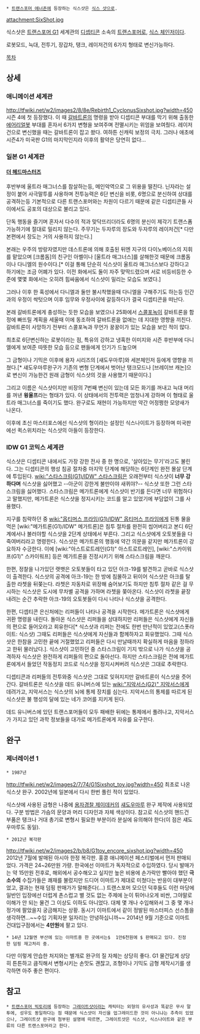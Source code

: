  * [[트랜스포머 에너존]]에 등장하는 식스샷은 [[식스 샷]]으로.

attachment:SixShot.jpg

식스샷은 [[트랜스포머 G1]] 세계관의 [[디셉티콘]] 소속의 [[트랜스포머]]로, [[식스 체인저]]이다.

로봇모드, 늑대, 전투기, 장갑차, 탱크, 레이저건의 6가지 형태로 변신가능하다.

[[목차]]

== 상세 ==
=== 애니메이션 세계관 ===
http://tfwiki.net/w2/images2/8/8e/Rebirth1_CyclonusSixshot.jpg?width=450
시즌 4에 첫 등장했다. 이 때 [[갈바트론]]의 명령을 받아 디셉티콘 부대를 막기 위해 출동한 [[에어리얼봇]] 부대를 혼자서 6가지 변형을 보여주며 전멸시키는 위엄을 보여줬다. 레이저건으로 변신했을 때는 갈바트론이 잡고 쐈다. 여하튼 신캐릭 보정의 극치. 그러나 애초에 시즌4가 미국판 G1의 마지막인지라 이후의 활약은 당연히 없다... 

=== 일본 G1 세계관 ===
==== [[더 헤드마스터즈]] ====
후반부에 울트라 매그너스를 참살하는등, 메인악역으로 그 위용을 떨친다. 닌자라는 설정이 붙어 사극말투를 사용하며 전투능력은 6단 변신을 비롯, 6명으로 분신하여 상대를 공격하는등 기본적으로 다른 트랜스포머와는 차원이 다르기 때문에 같은 디셉티콘들 사이에서도 공포의 대상으로 불리고 있다.

단독 행동을 즐기며 혼자서 다수의 적과 맞닥뜨리더라도 6명의 분신이 제각기 트랜스폼 가능하기에 절대로 밀리지 않는다. 주무기는 두자루의 장도와 두자루의 레이저건[* 다만 본편에서 장도는 거의 사용하지 않는다.]

본래는 우주의 방랑자였지만 데스트론에 의해 호출된 뒤엔 지구의 다이노베이스의 지휘를 맡았으며 [크롬돔]의 친구인 아벨이나 [울트라 매그너스]를 살해한것 때문에 크롬돔이나 다니엘의 원수이다.[* 이걸 통해 단순히 식스샷이 울트라 매그너스보다 강하다고 하기에는 조금 어폐가 있다. 이전 화에서도 둘이 자주 맞딱드렸으며 서로 비등비등한 수준에 몇몇 화에서는 오히려 힘싸움에서 식스샷이 밀리는 모습도 보였다.]

그러나 이후 한 혹성에서 다니엘과 둘만 불시착했을때 다니엘을 구해주기도 하는등 인간과의 우정이 싹텃으며 이후 임무와 우정사이에 갈등하다가 결국 디셉티콘을 떠난다.

본래 갈바트론에게 충성하는 듯한 모습을 보였으나 25화에서 [[스콜포녹]]이 갈바트론을 함정에 빠뜨릴 계획을 세울때 이에 동조하여 갈바트론을 없애는 데 지대한 영향을 끼친다. 갈바트론이 사망하기 전부터 스콜포녹과 무언가 꿍꿍이가 있는 모습을 보인 적이 많다.

최초로 6단변신하는 로봇이라는 점, 특유의 강하고 냉혹한 이미지와 시즌 후반부에 다니엘에게 보여준 따뜻한 모습 등으로 팬들에게 인기가 드높으며

그 금형이나 기믹은 이후에 용자 시리즈의 [섀도우마루]와 세븐체인저 등에게 영향을 끼쳤다.[* 섀도우마루완구가 기존의 변형 단계에서 벗어난 탱크모드나 [브레이브 캐논]으로 변신이 가능한건 원래 금형이 식스샷의 것을 사용했기 때문이다.]

그리고 이름은 식스샷이지만 비장의 7번째 변신이 있는데 모든 화기를 꺼내고 늑대 머리를 꺼낸 '''윙울프'''라는 형태가 있다. 이 상태에서의 전투력은 엄청나게 강하며 이 형태로 울트라 매그너스를 죽이기도 했다. 완구로도 재현이 가능하지만 약간 어정쩡한 모양새가 나온다.

이후에 초신 마스터포스에선 식스샷의 형이라는 설정인 식스나이트가 등장하며 미국판에선 퀵스위치라는 식스샷의 아들이 등장한다.


=== IDW G1 코믹스 세계관 ===
식스샷은 디셉티콘 내에서도 가장 강한 전사 중 한 명으로, '살아있는 무기'라고도 불린다. 그는 디셉티콘의 행성 침공 절차중 마지막 단계에 해당하는 6단계인 완전 몰살 단계에 투입된다. [[wiki:"스타스크림(G1)/IDW" 스타스크림]]은 오래전부터 식스샷이 '''너무 강하다며''' 식스샷을 싫어했고 --아군이 강한게 불만이야 새퀴야?-- 식스샷 또한 그런 스타스크림을 싫어했다. 스타스크림은 메가트론에게 식스샷이 반기를 든다면 너무 위험하다고 말했지만, 메가트론은 식스샷을 정지시키는 코드를 알고 있었기에 부담없이 그를 사용했다.

지구를 침략하던 중 [[wiki:"옵티머스 프라임(G1)/IDW" 옵티머스 프라임]]에게 된통 물을 먹은 [wiki:"메가트론(G1)/IDW" 메가트론]은 침투 절차를 완전히 씹어버리고 본디 6단계에서나 불러야할 식스샷을 2단계 상태에서 부른다. 그리고 식스샷에게 오토봇들을 다 죽여버리라고 명령한다. 식스샷은 메가트론의 행동에 약간 의문을 같지만 메가트론이 강요하자 수긍한다. 이에 [wiki:"아스트로트레인(G1)" 아스트로트레인], [wiki:"스카이워프(G1)" 스카이워프] 등은 메가트론을 진정시키기 위해 스타스크림을 깨운다.

한편, 정찰을 나가있던 랫뱃은 오토봇들이 타고 있던 아크-19를 발견하고 곧바로 식스샷이 출격한다. 식스샷의 공격에 아크-19는 한 방에 침몰하고 뒤이어 식스샷은 아크를 탈출한 라쳇을 뒤쫒는다. 라쳇은 자동차로 위장해 숨어보기도 하지만 침투 절차 같은 걸 무시하는 식스샷은 도시에 무차별 공격을 가하며 라쳇을 쫒아온다. 식스샷이 라쳇을 끝장내려는 순간 추락한 아크-19의 오토봇들이 다시 나타나 식스샷을 공격한다.

한편, 디셉티콘 은신처에는 리퍼들이 나타나 공격을 시작한다. 메가트론은 식스샷에게 귀환 명령을 내린다. 돌아온 식스샷은 리퍼들을 상대하지만 리퍼들은 식스샷에게 자신들의 편으로 들어오라고 회유한다[* 식스샷과 리퍼는 전에도 한번 만난적이 있었고(스폿라이트: 식스샷) 그때도 리퍼들은 식스샷에게 자신들과 함께하자고 회유했었다. 그때 식스샷은 한참을 고민한 끝에 거절했었고 리퍼들은 다시 만날때까지 확실하게 마음을 정하라고 한뒤 물러났다.]. 식스샷이 고민하던 중 스타스크림이 기지 밖으로 나가 식스샷을 공격하자 식스샷은 완전하게 리퍼들의 편으로 돌아선다. 하지만 스타스크림은 전에 메가트론에게서 들었던 작동정지 코드로 식스샷을 정지시켜버려 식스샷은 그대로 추락한다.

디셉티콘과 리퍼들의 전투와중 식스샷은 그대로 잊혀지지만 갈바트론이 식스샷을 줏어간다. 갈바트론은 식스샷을 데드 유니버스에 있는 [[wiki:"지악서스(G2)" 지악서스]]에게 데려가고, 지악서스는 식스샷의 뇌에 통제 장치를 심는다. 지악서스의 통제를 따르게 된 식스샷은 불 행성의 달에 있는 네가 코어를 지키게 된다.

데드 유니버스에 있던 트랜스포머들이 모두 패배한 뒤에는 통제에서 풀려나고, 지악서스가 가지고 있던 과학 정보들을 대가로 메가트론에게 자유를 요구한다.

== 완구 ==
=== 제너레이션 1 === 
 * 1987년 
http://tfwiki.net/w2/images2/7/74/G1Sixshot_toy.jpg?width=450
최초로 나온 식스샷 완구. 2002년에 일본에서 다시 한번 풀린 적이 있었다.

식스샷에 사용된 금형은 나중에 [[용자경찰 제이데커]]의 [[섀도우마루]] 완구 제작에 사용되었다. 구분 방법은 가슴의 문양과 머리 디자인과 자체 색상이다. 참고로 식스샷의 핸드건 부품은 탱크나 거대 총기로 변형시 필요한 부분이라 분실에 유의해야 한다(이 점은 섀도우마루도 동일).

 * 2012년 복각판
http://tfwiki.net/w2/images2/b/b8/G1toy_encore_sixshot.jpg?width=450
2012년 7월에 발매된 아시아 한정 복각판. 홍콩 애니메이션 페스티벌에서 먼저 판매되었다. 가격은 24~26만원 가량. 한국에선 이마트가 독자적으로 수입하였다. 당시 발매가는 약 15만원 전후로, 해외에서 공수해오고 싶지만 높은 비용에 손가락만 빨아야 했던 '''극소수의''' 수집가들은 쾌재를 불렀지만 드디어 이마트가 제대로 미쳤다는 반응이 대부분이었고, 결과는 현재 덤핑 판매가가 말해준다(...) 트랜스포머 모으던 덕후들도 이런 마당에 일반인 입장에선 더럽게 촌스럽고 별 것도 없는 주제에 눈이 튀어나오게 비싼, 그야말로 이해가 안 되는 물건 그 이상도 이하도 아니었다. 대체 몇 개나 수입해와서 그 중 몇 개나 정가에 팔았을지 궁금해지는 상황. 동시기 이마트에서 같이 정발된 마스터피스 선스톰을 생각하면...~~수입 기획자분 일자리는 안녕하십니까~~ 2014년 9월 기준으로 이마트 건대입구점에서는 '''4만원'''에 팔고 있다.
 * 14년 12월엔 부산에 있는 이마트중 한 곳에서는$  1만6천원에 $ 판매되고 있다. 진정한 덤핑 재고처리 중.

다만 이렇게 안습한 처지와는 별개로 완구의 질 자체는 상당히 좋다. G1 물건답게 상당히 튼튼하고 큼직해서 변형시키는 손맛도 괜찮고, 조형이나 기믹도 금형 제작시기를 생각하면 아주 좋은 편이다. 
== 참고 ==
 * [[트랜스포머 빅토리]]에 등장하는 [[그레이트샷]]이라는 캐릭터는 외형의 유사성과 똑같은 무사 말투에, 성우도 동일하다는 점 때문에 식스샷이 자신을 업그레이드한 것이 아니냐는 추측이 있었으나, 그레이트샷 완구에 첨부된 설명에 따르면, 그레이트샷은 식스샷, 식스나이트와 같은 부류의 다른 트랜스포머라고 한다.
